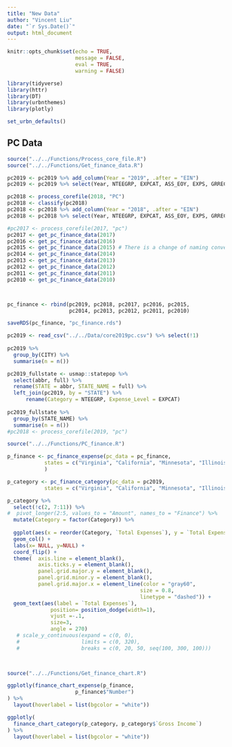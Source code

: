 ```yaml
---
title: "New Data"
author: "Vincent Liu"
date: "`r Sys.Date()`"
output: html_document
---
```


```r
knitr::opts_chunk$set(echo = TRUE,
                      message = FALSE,
                      eval = TRUE,
                      warning = FALSE)

library(tidyverse)
library(httr)
library(DT)
library(urbnthemes)
library(plotly)

set_urbn_defaults()
```


## PC Data
```r

source("../../Functions/Process_core_file.R")
source("../../Functions/Get_finance_data.R")

pc2019 <- pc2019 %>% add_column(Year = "2019", .after = "EIN")
pc2019 <- pc2019 %>% select(Year, NTEEGRP, EXPCAT, ASS_EOY, EXPS, GRREC, TOTREV, STATE, ZIP5)

pc2018 <- process_corefile(2018, "PC")
pc2018 <- classify(pc2018)
pc2018 <- pc2018 %>% add_column(Year = "2018", .after = "EIN")
pc2018 <- pc2018 %>% select(Year, NTEEGRP, EXPCAT, ASS_EOY, EXPS, GRREC, TOTREV, STATE, ZIP5)

#pc2017 <- process_corefile(2017, "pc") 
pc2017 <- get_pc_finance_data(2017)
pc2016 <- get_pc_finance_data(2016)
pc2015 <- get_pc_finance_data(2015) # There is a change of naming convention in 2005
pc2014 <- get_pc_finance_data(2014)
pc2013 <- get_pc_finance_data(2013)
pc2012 <- get_pc_finance_data(2012)
pc2011 <- get_pc_finance_data(2011)
pc2010 <- get_pc_finance_data(2010)



pc_finance <- rbind(pc2019, pc2018, pc2017, pc2016, pc2015, 
                    pc2014, pc2013, pc2012, pc2011, pc2010)

saveRDS(pc_finance, "pc_finance.rds")

```


```r
pc2019 <- read_csv("../../Data/core2019pc.csv") %>% select(!1)
  
pc2019 %>% 
  group_by(CITY) %>%
  summarise(n = n())

pc2019_fullstate <- usmap::statepop %>%
  select(abbr, full) %>%
  rename(STATE = abbr, STATE_NAME = full) %>%
  left_join(pc2019, by = "STATE") %>%
      rename(Category = NTEEGRP, Expense_Level = EXPCAT)
  
pc2019_fullstate %>%
  group_by(STATE_NAME) %>%
  summarise(n = n())
#pc2018 <- process_corefile(2019, "pc")
```

```r
source("../../Functions/PC_finance.R")

p_finance <- pc_finance_expense(pc_data = pc_finance, 
            states = c("Virginia", "California", "Minnesota", "Illinois", "District of Columbia"), c(2018)
            )

p_category <- pc_finance_category(pc_data = pc2019, 
            states = c("Virginia", "California", "Minnesota", "Illinois", "District of Columbia"))


```


```r
p_category %>%
  select(!c(2, 7:11)) %>%
#  pivot_longer(2:5, values_to = "Amount", names_to = "Finance") %>%
  mutate(Category = factor(Category)) %>%
  
  ggplot(aes(x = reorder(Category, `Total Expenses`), y = `Total Expenses`)) +
  geom_col() +
  labs(x= NULL, y=NULL) +
  coord_flip() +
  theme(  axis.line = element_blank(),
          axis.ticks.y = element_blank(),
          panel.grid.major.y = element_blank(),
          panel.grid.minor.y = element_blank(),
          panel.grid.major.x = element_line(color = "gray60", 
                                           size = 0.8, 
                                           linetype = "dashed")) +
  geom_text(aes(label = `Total Expenses`),
              position= position_dodge(width=1), 
              vjust =-.1, 
              size=3, 
              angle = 270)
   # scale_y_continuous(expand = c(0, 0), 
   #                    limits = c(0, 320), 
   #                    breaks = c(0, 20, 50, seq(100, 300, 100)))

  
```

```r
source("../../Functions/Get_finance_chart.R")

ggplotly(finance_chart_expense(p_finance, 
                      p_finance$"Number")
) %>% 
  layout(hoverlabel = list(bgcolor = "white"))

ggplotly(
  finance_chart_category(p_category, p_category$`Gross Income`)
) %>% 
  layout(hoverlabel = list(bgcolor = "white"))
```


